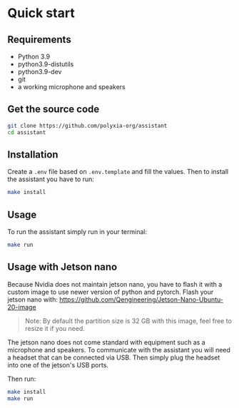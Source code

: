 # Quick start

## Requirements

- Python 3.9
- python3.9-distutils
- python3.9-dev
- git
- a working microphone and speakers

## Get the source code

```bash
git clone https://github.com/polyxia-org/assistant
cd assistant
```

## Installation

Create a `.env` file based on `.env.template` and fill the values.
Then to install the assistant you have to run:

```bash
make install
```

## Usage

To run the assistant simply run in your terminal:

```bash
make run
```

## Usage with Jetson nano

Because Nvidia does not maintain jetson nano, you have to flash it with a custom image to use newer version of python and pytorch.
Flash your jetson nano with: https://github.com/Qengineering/Jetson-Nano-Ubuntu-20-image

> Note: By default the partition size is 32 GB with this image, feel free to resize it if you need.

The jetson nano does not come standard with equipment such as a microphone and speakers. To communicate with the assistant you will need a headset that can be
connected via USB. Then simply plug the headset into one of the jetson's USB ports.

Then run:

```bash
make install
make run
```
